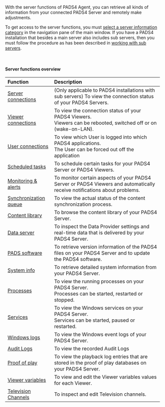 With the server functions of PADS4 Agent, you can retrieve all kinds of information from your connected PADS4 Server and remotely make adjustments.

To get access to the server functions, you must [select a server information category](https://pads4documentation.blob.core.windows.net/agent/Content/Main%20Window/Navigation%20pane.htm) in the navigation pane of the main window. If you have a PADS4 installation that besides a main server also includes sub servers, then you must follow the procedure as has been described in [working with sub servers](https://pads4documentation.blob.core.windows.net/agent/Content/Advanced%20features/Working%20with%20sub%20servers.htm).

 

#### **Server functions overview**

| **Function**                                                                                                                                                                     | **Description**                                                                                                          |
| :------------------------------------------------------------------------------------------------------------------------------------------------------------------------------- | :----------------------------------------------------------------------------------------------------------------------- |
| [Server connections](/digital-signage/windows-applications/agent/remote-management-and-monitoring/server-connections)                                                            | (Only applicable to PADS4 installations with sub servers) To view the connection status of your PADS4 Servers.           |
| [Viewer connections](/digital-signage/windows-applications/agent/remote-management-and-monitoring/viewer-connections)                                                            | To view the connection status of your PADS4 Viewers.<br />Viewers can be rebooted, switched off or on (wake-on-LAN).     |
| [User connections](/digital-signage/windows-applications/agent/remote-management-and-monitoring/user-connections)                                                                | To view which User is logged into which PADS4 applications.<br />The User can be forced out off the application          |
| [Scheduled tasks](https://pads4documentation.blob.core.windows.net/agent/Content/Remote%20management%20and%20monitoring/Scheduled%20tasks.htm)                                   | To schedule certain tasks for your PADS4 Server or PADS4 Viewers.                                                        |
| [Monitoring & alerts](https://pads4documentation.blob.core.windows.net/agent/Content/Remote%20management%20and%20monitoring/Monitoring%20&%20alerts/Monitoring%20&%20alerts.htm) | To monitor certain aspects of your PADS4 Server or PADS4 Viewers and automatically receive notifications about problems. |
| [Synchronization queue](/digital-signage/windows-applications/agent/remote-management-and-monitoring/synchronization-queue)                                                      | To view the actual status of the content synchronization process.                                                        |
| [Content library](https://pads4documentation.blob.core.windows.net/agent/Content/Remote%20management%20and%20monitoring/Content%20library.htm)                                   | To browse the content library of your PADS4 Server.                                                                      |
| [Data server](https://pads4documentation.blob.core.windows.net/agent/Content/Remote%20management%20and%20monitoring/Data%20Server.htm)                                           | To inspect the Data Provider settings and real-time data that is delivered by your PADS4 Server.                         |
| [PADS software](https://pads4documentation.blob.core.windows.net/agent/Content/Remote%20management%20and%20monitoring/PADS%20software.htm)                                       | To retrieve version information of the PADS4 files on your PADS4 Server and to update the PADS4 software.                |
| [System info](https://pads4documentation.blob.core.windows.net/agent/Content/Remote%20management%20and%20monitoring/System%20info.htm)                                           | To retrieve detailed system information from your PADS4 Server.                                                          |
| [Processes](https://pads4documentation.blob.core.windows.net/agent/Content/Remote%20management%20and%20monitoring/Processes.htm)                                                 | To view the running processes on your PADS4 Server.<br />Processes can be started, restarted or stopped.                 |
| [Services](https://pads4documentation.blob.core.windows.net/agent/Content/Remote%20management%20and%20monitoring/Services.htm)                                                   | To view the Windows services on your PADS4 Server.<br />Services can be started, paused or restarted.                    |
| [Windows logs](https://pads4documentation.blob.core.windows.net/agent/Content/Remote%20management%20and%20monitoring/Windows%20logs.htm)                                         | To view the Windows event logs of your PADS4 Server.                                                                     |
| [Audit Logs](https://pads4documentation.blob.core.windows.net/agent/Content/Remote%20management%20and%20monitoring/Audit%20logs.htm)                                             | To view the recorded Audit Logs                                                                                          |
| [Proof of play](https://pads4documentation.blob.core.windows.net/agent/Content/Remote%20management%20and%20monitoring/Proof%20of%20Play.htm)                                     | To view the playback log entries that are stored in the proof of play databases on your PADS4 Server.                    |
| [Viewer variables](https://pads4documentation.blob.core.windows.net/agent/Content/Remote%20management%20and%20monitoring/Viewer%20Variables.htm)                                 | To view and edit the Viewer variables values for each Viewer.                                                            |
| [Television Channels](https://pads4documentation.blob.core.windows.net/agent/Content/Remote%20management%20and%20monitoring/Television%20channels.htm)                           | To inspect and edit Television channels.                                                                                 |